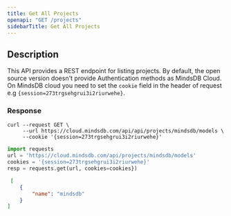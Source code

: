```yaml
---
title: Get All Projects
openapi: "GET /projects"
sidebarTitle: Get All Projects
---
```


## Description

This API provides a REST endpoint for listing projects. 
<Note>
By default, the open source version doesn't provide Authentication methods as MindsDB Cloud. 
On MindsDB cloud you need to set the `cookie` field in the header of request e.g  `{session=273trgsehgrui3i2riurwehe}`. 
</Note>

### Response

<ResponseField name="" type="array">  
</ResponseField>


<RequestExample>

```shell Shell
curl --request GET \
     --url https://cloud.mindsdb.com/api/api/projects/mindsdb/models \
     --cookie '{session=273trgsehgrui3i2riurwehe}'
```


```python Python
import requests
url = 'https://cloud.mindsdb.com/api/projects/mindsdb/models'
cookies = '{session=273trgsehgrui3i2riurwehe}'
resp = requests.get(url, cookies=cookies})
```

</RequestExample>

<ResponseExample>

```json Response
 [
    {
        "name": "mindsdb"
    }
]
```

</ResponseExample>
